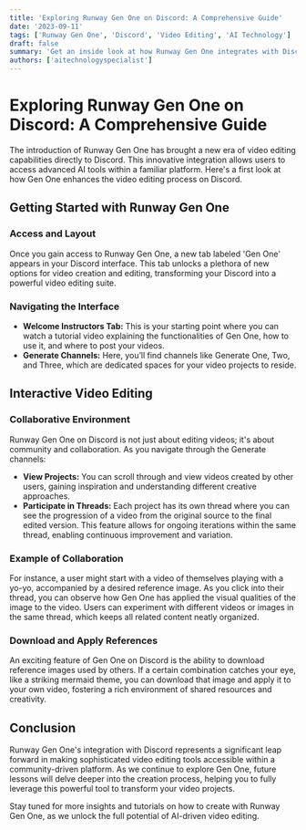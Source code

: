 ```yaml
---
title: 'Exploring Runway Gen One on Discord: A Comprehensive Guide'
date: '2023-09-11'
tags: ['Runway Gen One', 'Discord', 'Video Editing', 'AI Technology']
draft: false
summary: 'Get an inside look at how Runway Gen One integrates with Discord to enhance video editing capabilities. This guide provides an overview of the layout and features, setting the stage for deeper exploration in future lessons.'
authors: ['aitechnologyspecialist']
---
```


# Exploring Runway Gen One on Discord: A Comprehensive Guide

The introduction of Runway Gen One has brought a new era of video editing capabilities directly to Discord. This innovative integration allows users to access advanced AI tools within a familiar platform. Here's a first look at how Gen One enhances the video editing process on Discord.

## Getting Started with Runway Gen One

### Access and Layout

Once you gain access to Runway Gen One, a new tab labeled 'Gen One' appears in your Discord interface. This tab unlocks a plethora of new options for video creation and editing, transforming your Discord into a powerful video editing suite.

### Navigating the Interface

- **Welcome Instructors Tab:** This is your starting point where you can watch a tutorial video explaining the functionalities of Gen One, how to use it, and where to post your videos.
- **Generate Channels:** Here, you’ll find channels like Generate One, Two, and Three, which are dedicated spaces for your video projects to reside.

## Interactive Video Editing

### Collaborative Environment

Runway Gen One on Discord is not just about editing videos; it's about community and collaboration. As you navigate through the Generate channels:

- **View Projects:** You can scroll through and view videos created by other users, gaining inspiration and understanding different creative approaches.
- **Participate in Threads:** Each project has its own thread where you can see the progression of a video from the original source to the final edited version. This feature allows for ongoing iterations within the same thread, enabling continuous improvement and variation.

### Example of Collaboration

For instance, a user might start with a video of themselves playing with a yo-yo, accompanied by a desired reference image. As you click into their thread, you can observe how Gen One has applied the visual qualities of the image to the video. Users can experiment with different videos or images in the same thread, which keeps all related content neatly organized.

### Download and Apply References

An exciting feature of Gen One on Discord is the ability to download reference images used by others. If a certain combination catches your eye, like a striking mermaid theme, you can download that image and apply it to your own video, fostering a rich environment of shared resources and creativity.

## Conclusion

Runway Gen One's integration with Discord represents a significant leap forward in making sophisticated video editing tools accessible within a community-driven platform. As we continue to explore Gen One, future lessons will delve deeper into the creation process, helping you to fully leverage this powerful tool to transform your video projects.

Stay tuned for more insights and tutorials on how to create with Runway Gen One, as we unlock the full potential of AI-driven video editing.

